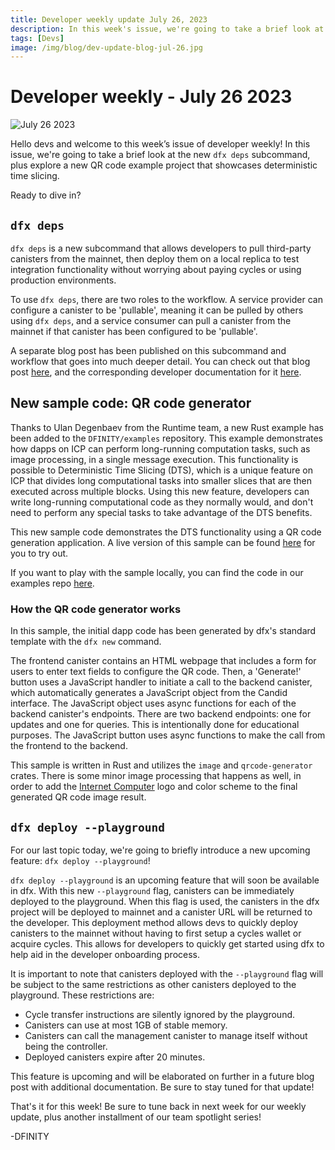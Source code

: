 ```yaml
---
title: Developer weekly update July 26, 2023
description: In this week's issue, we're going to take a brief look at the new `dfx deps` subcommand, plus explore a new QR code example project that showcases deterministic time slicing.
tags: [Devs]
image: /img/blog/dev-update-blog-jul-26.jpg
---
```



# Developer weekly - July 26 2023

![July 26 2023](../../static/img/blog/dev-update-blog-jul-26.jpg)

Hello devs and welcome to this week’s issue of developer weekly! In this issue, we're going to take a brief look at the new `dfx deps` subcommand, plus explore a new QR code example project that showcases deterministic time slicing.

Ready to dive in?

## `dfx deps`

`dfx deps` is a new subcommand that allows developers to pull third-party canisters from the mainnet, then deploy them on a local replica to test integration functionality without worrying about paying cycles or using production environments.

To use `dfx deps`, there are two roles to the workflow. A service provider can configure a canister to be 'pullable', meaning it can be pulled by others using `dfx deps`, and a service consumer can pull a canister from the mainnet if that canister has been configured to be 'pullable'.

A separate blog post has been published on this subcommand and workflow that goes into much deeper detail. You can check out that blog post [here](https://internetcomputer.org/blog/features/dfx-deps), and the corresponding developer documentation for it [here](/docs/building-apps/advanced/using-third-party-canisters).

## New sample code: QR code generator

Thanks to Ulan Degenbaev from the Runtime team, a new Rust example has been added to the `DFINITY/examples` repository. This example demonstrates how dapps on ICP can perform long-running computation tasks, such as image processing, in a single message execution. This functionality is possible to Deterministic Time Slicing (DTS), which is a unique feature on ICP that divides long computational tasks into smaller slices that are then executed across multiple blocks. Using this new feature, developers can write long-running computational code as they normally would, and don't need to perform any special tasks to take advantage of the DTS benefits.

This new sample code demonstrates the DTS functionality using a QR code generation application. A live version of this sample can be found [here](https://khpe2-4qaaa-aaaao-a2fnq-cai.icp0.io/) for you to try out.

If you want to play with the sample locally, you can find the code in our examples repo [here](https://github.com/dfinity/examples/tree/master/rust/qrcode).

### How the QR code generator works

In this sample, the initial dapp code has been generated by dfx's standard template with the `dfx new` command.

The frontend canister contains an HTML webpage that includes a form for users to enter text fields to configure the QR code. Then, a 'Generate!' button uses a JavaScript handler to initiate a call to the backend canister, which automatically generates a JavaScript object from the Candid interface. The JavaScript object uses async functions for each of the backend canister's endpoints. There are two backend endpoints: one for updates and one for queries. This is intentionally done for educational purposes. The JavaScript button uses async functions to make the call from the frontend to the backend.

This sample is written in Rust and utilizes the `image` and `qrcode-generator` crates. There is some minor image processing that happens as well, in order to add the [Internet Computer](https://learn.internetcomputer.org/hc/en-us/articles/33152818663444-What-is-ICP) logo and color scheme to the final generated QR code image result.

## `dfx deploy --playground`

For our last topic today, we're going to briefly introduce a new upcoming feature: `dfx deploy --playground`!

`dfx deploy --playground` is an upcoming feature that will soon be available in dfx. With this new `--playground` flag, canisters can be immediately deployed to the playground. When this flag is used, the canisters in the dfx project will be deployed to mainnet and a canister URL will be returned to the developer. This deployment method allows devs to quickly deploy canisters to the mainnet without having to first setup a cycles wallet or acquire cycles. This allows for developers to quickly get started using dfx to help aid in the developer onboarding process.

It is important to note that canisters deployed with the `--playground` flag will be subject to the same restrictions as other canisters deployed to the playground. These restrictions are:

- Cycle transfer instructions are silently ignored by the playground.
- Canisters can use at most 1GB of stable memory.
- Canisters can call the management canister to manage itself without being the controller.
- Deployed canisters expire after 20 minutes.

This feature is upcoming and will be elaborated on further in a future blog post with additional documentation. Be sure to stay tuned for that update!

That's it for this week! Be sure to tune back in next week for our weekly update, plus another installment of our team spotlight series!

-DFINITY

